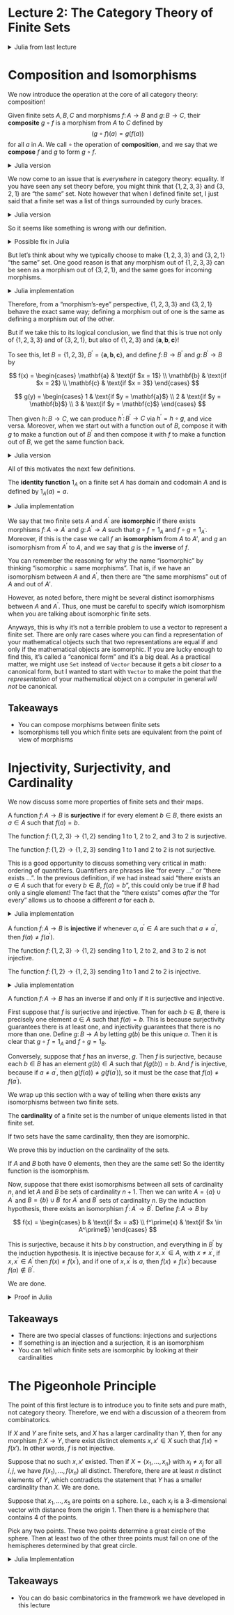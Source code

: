 # Lecture 2: The Category Theory of Finite Sets {.unnumbered}

<details>
<summary>
Julia from last lecture
</summary>

```julia
abstract type 𝔽 end

struct Vec𝔽 <: 𝔽
  elems::Vector{Any}
end

Base.:(∈)(a, A::Vec𝔽) = a ∈ A.elems

Base.iterate(A::Vec𝔽) = iterate(A.elems)
Base.iterate(A::Vec𝔽, k) = iterate(A.elems, k)
Base.length(A::Vec𝔽) = length(A.elems)

struct Int𝔽 <: 𝔽
  n::Int
end

Base.:(∈)(a, A::Int𝔽) = 1 <= a <= A.n

Base.iterate(A::Int𝔽) = iterate(1:A.n)
Base.iterate(A::Int𝔽, k) = iterate(1:A.n, k)

struct 𝔽Mor
  dom::𝔽
  codom::𝔽
  vals::Dict{Any,Any}
end

(f::𝔽Mor)(x) = f.vals[x]

struct Int𝔽Mor
  dom::Int𝔽
  codom::Int𝔽
  vals::Vector{Int}
end

(f::Int𝔽Mor)(i) = f.vals[i]
```
</details>

# Composition and Isomorphisms

We now introduce the operation at the core of all category theory: composition!

:::{.rmenv title=Definition}
Given finite sets $A,B,C$ and morphisms $f \colon A \to B$ and $g \colon B \to C$, their **composite** $g \circ f$ is a morphism from $A$ to $C$ defined by
$$ (g \circ f)(a) = g(f(a)) $$
for all $a$ in $A$. We call $\circ$ the operation of **composition**, and we say that we **compose** $f$ and $g$ to form $g \circ f$.
:::

<details>
<summary>
Julia version
</summary>

```julia
function compose(f::𝔽Mor, g::𝔽Mor)
  @assert f.codom == g.dom
  𝔽Mor(f.dom, g.codom, Dict(a => g(f(a)) for a in f.dom))
end
```

```julia
#| output: true
A,B,C = Vec𝔽([1,2,3]), Vec𝔽([:a,:b]), Vec𝔽(["s", "t"])
f = 𝔽Mor(A,B,Dict(1=>:a,2=>:a,3=>:b))
g = 𝔽Mor(B,C,Dict(:a=>"t",:b=>"s"))
compose(f,g).vals
```
</details>


We now come to an issue that is *everywhere* in category theory: equality. If you have seen any set theory before, you might think that $\{1,2,3,3\}$ and $\{3,2,1\}$ are "the same" set. Note however that when I defined finite set, I just said that a finite set was a list of things surrounded by curly braces.

<details>
<summary>
Julia version
</summary>
The equality between two different `Vec𝔽` is sensitive to ordering and duplicates.
```julia
#| output: true
A, A′ = Vec𝔽([1,2,3,3]), Vec𝔽([3,2,1])
A == A′
```
</details>

So it seems like something is wrong with our definition.


<details>
<summary>
Possible fix in Julia
</summary>

One way one might try to fix this would be by using `Set{Any}` instead of `Vector{Any}`. This certainly makes more of our Julia values equal.

```julia
struct Set𝔽
  elems::Set{Any}
end

Base.:(∈)(a, A::Set𝔽) = a ∈ A.elems

Base.iterate(A::Set𝔽) = iterate(A.elems)
Base.iterate(A::Set𝔽, k) = iterate(A.elems, k)
```
</details>

But let's think about why we typically choose to make $\{1,2,3,3\}$ and $\{3,2,1\}$ "the same" set. One good reason is that any morphism out of $\{1,2,3,3\}$ can be seen as a morphism out of $\{3,2,1\}$, and the same goes for incoming morphisms.

<details>
<summary>
Julia implementation
</summary>
With this code, we can change the domain of a morphism from `A` to `A′`, and vice versa, and the morphism remains valid.
```julia
convertAA′(f::𝔽Mor) = 𝔽Mor(A′,f.codom,f.vals)
convertA′A(f::𝔽Mor) = 𝔽Mor(A,f.codom,f.vals)
```
We could also change codomains in the same way.
</details>

Therefore, from a "morphism's-eye" perspective, $\{1,2,3,3\}$ and $\{3,2,1\}$ behave the exact same way; defining a morphism out of one is the same as defining a morphism out of the other.

But if we take this to its logical conclusion, we find that this is true not only of $\{1,2,3,3\}$ and of $\{3,2,1\}$, but also of $\{1,2,3\}$ and $\{\mathbf{a},\mathbf{b},\mathbf{c}\}$!

To see this, let $B = \{1,2,3\}$, $B^\prime = \{\mathbf{a}, \mathbf{b}, \mathbf{c}\}$, and define $f \colon B \to B^\prime$ and $g \colon B^\prime \to B$ by

$$ f(x) = \begin{cases}
  \mathbf{a} & \text{if $x = 1$} \\
  \mathbf{b} & \text{if $x = 2$} \\
  \mathbf{c} & \text{if $x = 3$}
\end{cases} $$

$$ g(y) = \begin{cases}
  1 & \text{if $y = \mathbf{a}$} \\
  2 & \text{if $y = \mathbf{b}$} \\
  3 & \text{if $y = \mathbf{c}$}
\end{cases} $$

Then given $h \colon B \to C$, we can produce $h^\prime \colon B^\prime \to C$ via $h^\prime = h \circ g$, and vice versa. Moreover, when we start out with a function out of $B$, compose it with $g$ to make a function out of $B^\prime$ and then compose it with $f$ to make a function out of $B$, we get the same function back.

<details>
<summary>
Julia version
</summary>
Specifically, we can do the following.

```julia
B, B′ = Vec𝔽([1,2,3]), Vec𝔽([:a,:b,:c])
f = 𝔽Mor(B, B′, Dict(1 => :a, 2 => :b, 3 => :c))
g = 𝔽Mor(B′, B, Dict(:a => 1, :b => 2, :c => 3))
convertBB′(h::𝔽Mor) = compose(g,h)
convertB′B(h::𝔽Mor) = compose(f,h)
```
</details>

All of this motivates the next few definitions.

:::{.rmenv title=Definition}
The **identity function** $1_A$ on a finite set $A$ has domain and codomain $A$ and is defined by $1_A(a) = a$.
:::

<details>
<summary>
Julia implementation
</summary>
```julia
identity(A::𝔽) = 𝔽Mor(A, A, Dict(a => a for a in A))
```
</details>

:::{.rmenv title=Definition}
We say that two finite sets $A$ and $A^\prime$ are **isomorphic** if there exists morphisms $f \colon A \to A^\prime$ and $g \colon A^\prime \to A$ such that $g \circ f = 1_{A}$ and $f \circ g = 1_{A^\prime}$. Moreover, if this is the case we call $f$ an **isomorphism** from $A$ to $A\prime$, and $g$ an isomorphism from $A^\prime$ to $A$, and we say that $g$ is the **inverse** of $f$.
:::

You can remember the reasoning for why the name "isomorphic" by thinking "isomorphic = same morphisms". That is, if we have an isomorphism between $A$ and $A^\prime$, then there are "the same morphisms" out of $A$ and out of $A\prime$.

However, as noted before, there might be several distinct isomorphisms between $A$ and $A^\prime$. Thus, one must be careful to specify *which* isomorphism when you are talking about isomorphic finite sets.

Anyways, this is why it's not a terrible problem to use a vector to represent a finite set. There are only rare cases where you can find a representation of your mathematical objects such that two representations are equal if and only if the mathematical objects are isomorphic. If you are lucky enough to find this, it's called a "canonical form" and it's a big deal. As a practical matter, we might use `Set` instead of `Vector` because it gets a bit *closer* to a canonical form, but I wanted to start with `Vector` to make the point that the *representation* of your mathematical object on a computer in general *will not* be canonical.

## Takeaways

- You can compose morphisms between finite sets
- Isomorphisms tell you which finite sets are equivalent from the point of view of morphisms

# Injectivity, Surjectivity, and Cardinality

We now discuss some more properties of finite sets and their maps.

:::{.rmenv title=Definition}
A function $f \colon A \to B$ is **surjective** if for every element $b \in B$, there exists an $a \in A$ such that $f(a) = b$.
:::

:::{.rmenv title=Example}
The function $f \colon \{1,2,3\} \to \{1,2\}$ sending 1 to 1, 2 to 2, and 3 to 2 is surjective.
:::

:::{.rmenv title=Example}
The function $f \colon \{1,2\} \to \{1,2,3\}$ sending 1 to 1 and 2 to 2 is not surjective.
:::

This is a good opportunity to discuss something very critical in math: ordering of quantifiers. Quantifiers are phrases like "for every ..." or "there exists ...". In the previous definition, if we had instead said "there exists an $a \in A$ such that for every $b \in B$, $f(a) = b$", this could only be true if $B$ had only a single element! The fact that the "there exists" comes *after* the "for every" allows us to choose a different $a$ for each $b$.

<details>
<summary>
Julia implementation
</summary>
```julia
#| output: true
function is_surjective(f::𝔽Mor)
  seen = Set([f(x) for x in f.dom])
  all(y ∈ seen for y in f.codom)
end

is_surjective(𝔽Mor(
  Vec𝔽([1,2,3]),
  Vec𝔽([1,2]),
  Dict(1 => 1, 2 => 2, 3 => 2)
))
```
</details>

:::{.rmenv title=Definition}
A function $f \colon A \to B$ is **injective** if whenever $a,a^{\prime} \in A$ are such that $a \neq a^{\prime}$, then $f(a) \neq f(a^{\prime})$.
:::

:::{.rmenv title=Example}
The function $f \colon \{1,2,3\} \to \{1,2\}$ sending 1 to 1, 2 to 2, and 3 to 2 is not injective.
:::

:::{.rmenv title=Example}
The function $f \colon \{1,2\} \to \{1,2,3\}$ sending 1 to 1 and 2 to 2 is injective.
:::

<details>
<summary>
Julia implementation
</summary>
```julia
#| output: true
function is_injective(f::𝔽Mor)
  length(unique!(collect(f.dom))) ==
    length(unique!([f(x) for x in f.dom]))
end

is_injective(𝔽Mor(
  Vec𝔽([1,2,3]),
  Vec𝔽([1,2]),
  Dict(1 => 1, 2 => 2, 3 => 2)
))
```
</details>

:::{.rmenv title=Theorem}
A function $f \colon A \to B$ has an inverse if and only if it is surjective and injective.
:::

:::{.proof}
First suppose that $f$ is surjective and injective. Then for each $b \in B$, there is precisely one element $a \in A$ such that $f(a) = b$. This is because surjectivity guarantees there is at least one, and injectivity guarantees that there is no more than one. Define $g \colon B \to A$ by letting $g(b)$ be this unique $a$. Then it is clear that $g \circ f = 1_{A}$ and $f \circ g = 1_B$.

Conversely, suppose that $f$ has an inverse, $g$. Then $f$ is surjective, because each $b \in B$ has an element $g(b) \in A$ such that $f(g(b)) = b$. And $f$ is injective, because if $a \neq a^\prime$, then $g(f(a)) \neq g(f(a^{\prime}))$, so it must be the case that $f(a) \neq f(a^{\prime})$.
:::

We wrap up this section with a way of telling when there exists any isomorphisms between two finite sets.

:::{.rmenv title=Definition}
The **cardinality** of a finite set is the number of unique elements listed in that finite set.
:::

:::{.rmenv title=Theorem}
If two sets have the same cardinality, then they are isomorphic.
:::

:::{.proof}
We prove this by induction on the cardinality of the sets.

If $A$ and $B$ both have $0$ elements, then they are the same set! So the identity function is the isomorphism.

Now, suppose that there exist isomorphisms between all sets of cardinality $n$, and let $A$ and $B$ be sets of cardinality $n+1$. Then we can write $A = \{a\} \cup A^\prime$ and $B = \{b\} \cup B^\prime$ for $A^\prime$ and $B^\prime$ sets of cardinality $n$. By the induction hypothesis, there exists an isomorphism $f^{\prime} \colon A^\prime \to B^\prime$. Define $f \colon A \to B$ by

$$ f(x) = \begin{cases}
  b & \text{if $x = a$} \\
  f^\prime(x) & \text{if $x \in A^\prime$}
\end{cases} $$

This is surjective, because it hits $b$ by construction, and everything in $B^\prime$ by the induction hypothesis. It is injective because for $x, x^\prime \in A$, with $x \neq x^\prime$, if $x, x^\prime \in A^\prime$ then $f(x) \neq f(x^\prime)$, and if one of $x, x^\prime$ is $a$, then $f(x) \neq f(x^\prime)$ because $f(a) \notin B^\prime$.

We are done.
:::

<details>
<summary>
Proof in Julia
</summary>
```julia
function find_isomorphism(A::𝔽, B::𝔽)
  # Deduplicate the finite sets, and fix an ordering
  A_vec, B_vec = unique!.([Any[A...], Any[B...]])

  @assert length(A_vec) == length(B_vec)
  n = length(A_vec)

  𝔽Mor(A, B, Dict(A_vec[i] => B_vec[i] for i in 1:n))
end
```

```julia
#| output: true
find_isomorphism(Vec𝔽([:c, :b, :a, :b]), Int𝔽(3)).vals
```
</details>

## Takeaways

- There are two special classes of functions: injections and surjections
- If something is an injection and a surjection, it is an isomorphism
- You can tell which finite sets are isomorphic by looking at their cardinalities

# The Pigeonhole Principle

The point of this first lecture is to introduce you to finite sets and pure math, not category theory. Therefore, we end with a discussion of a theorem from combinatorics.

:::{.rmenv title=Theorem}
If $X$ and $Y$ are finite sets, and $X$ has a larger cardinality than $Y$, then for any morphism $f \colon X \to Y$, there exist distinct elements $x, x' \in X$ such that $f(x) = f(x')$. In other words, $f$ is not injective.
:::

:::{.proof}
Suppose that no such $x,x'$ existed. Then if $X = \{x_1,\ldots,x_n\}$ with $x_i \neq x_j$ for all $i,j$, we have $f(x_1),\ldots,f(x_n)$ all distinct. Therefore, there are at least $n$ distinct elements of $Y$, which contradicts the statement that $Y$ has a smaller cardinality than $X$. We are done.
:::

:::{.rmenv title=Example}
Suppose that $x_1,\ldots,x_5$ are points on a sphere. I.e., each $x_i$ is a 3-dimensional vector with distance from the origin 1. Then there is a hemisphere that contains 4 of the points.
:::

:::{.proof}
Pick any two points. These two points determine a great circle of the sphere. Then at least two of the other three points must fall on one of the hemispheres determined by that great circle.
:::

<details>
<summary>
Julia Implementation
</summary>
```julia
function pigeonhole(f::𝔽Mor)
  @assert length(unique!([f.dom...])) > length(unique!([f.codom...]))
  holes = Dict(y => Any[] for y in f.codom)
  for pigeon in f.dom
    push!(holes[f(pigeon)], pigeon)
  end
  for hole in holes
    if length(hole) > 1
      return hole
    end
  end
end
```
</details>

## Takeaways

- You can do basic combinatorics in the framework we have developed in this lecture
